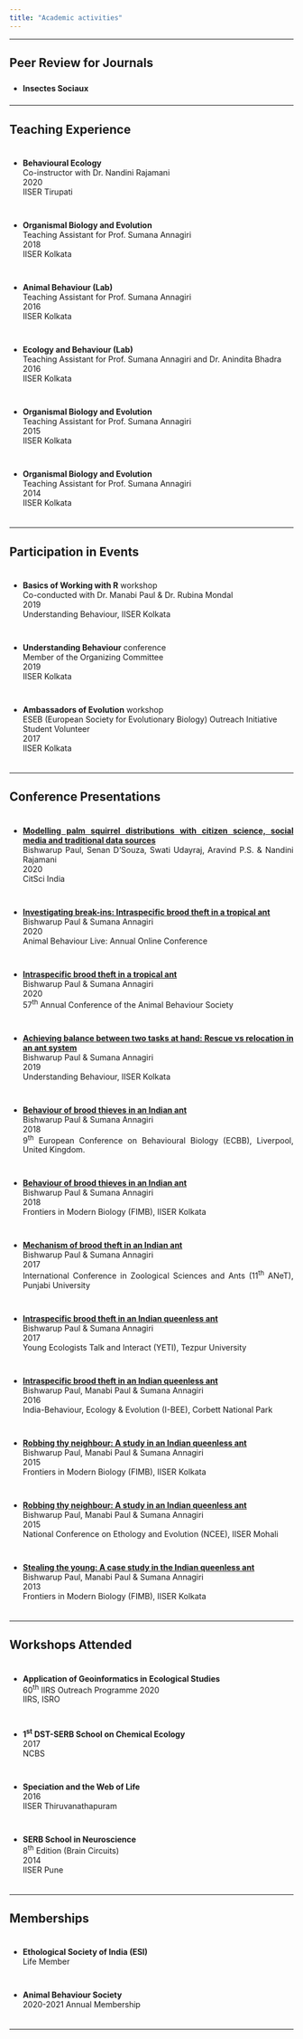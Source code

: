 ---
title: "Academic activities"
---

<style>
body {
text-align: justify}
ul li { padding: 0.5em 0em; }
</style>

----

## Peer Review for Journals

* **<a>Insectes Sociaux</a>**

----

## Teaching Experience

* **<a>Behavioural Ecology</a>**  
  Co-instructor with Dr. Nandini Rajamani  
  2020  
  IISER Tirupati

* **<a>Organismal Biology and Evolution</a>**  
  Teaching Assistant for Prof. Sumana Annagiri  
  2018  
  IISER Kolkata

* **<a>Animal Behaviour (Lab)</a>**  
  Teaching Assistant for Prof. Sumana Annagiri  
  2016  
  IISER Kolkata

* **<a>Ecology and Behaviour (Lab)</a>**  
  Teaching Assistant for Prof. Sumana Annagiri and Dr. Anindita Bhadra  
  2016  
  IISER Kolkata

* **<a>Organismal Biology and Evolution</a>**  
  Teaching Assistant for Prof. Sumana Annagiri  
  2015  
  IISER Kolkata

* **<a>Organismal Biology and Evolution</a>**  
  Teaching Assistant for Prof. Sumana Annagiri  
  2014  
  IISER Kolkata

----

## Participation in Events

* <a>**Basics of Working with R** workshop</a>  
  Co-conducted with Dr. Manabi Paul & Dr. Rubina Mondal  
  2019  
  Understanding Behaviour, IISER Kolkata

* <a>**Understanding Behaviour** conference</a>  
  Member of the Organizing Committee  
  2019  
  IISER Kolkata

* <a>**Ambassadors of Evolution** workshop</a>  
  <a>ESEB (European Society for Evolutionary Biology) Outreach Initiative</a>   
  Student Volunteer  
  2017  
  IISER Kolkata

----

## Conference Presentations

* **<a href='https://www.youtube.com/watch?v=46J04wwx_jg' target='_blank'>Modelling palm squirrel distributions with citizen science, social media and traditional data sources</a>**  
  Bishwarup Paul, Senan D'Souza, Swati Udayraj, Aravind P.S. & Nandini Rajamani  
  2020  
  CitSci India

* **<a href='https://www.youtube.com/watch?v=y-OlWCHaDcE' target='_blank'>Investigating break-ins: Intraspecific brood theft in a tropical ant</a>**  
  Bishwarup Paul & Sumana Annagiri  
  2020  
  Animal Behaviour Live: Annual Online Conference 

* **<a href='https://www.youtube.com/watch?v=zT7VRbIiBLs' target='_blank'>Intraspecific brood theft in a tropical ant</a>**  
  Bishwarup Paul & Sumana Annagiri  
  2020  
  57<sup>th</sup> Annual Conference of the Animal Behaviour Society

* **<a href='docs/understanding_behaviour_2019_poster.pdf' target='_blank'>Achieving balance between two tasks at hand: Rescue vs relocation in an ant system</a>**  
  Bishwarup Paul & Sumana Annagiri  
  2019  
  Understanding Behaviour, IISER Kolkata

* **<a href='docs/ECBB_2018_poster.pdf' target='_blank'>Behaviour of brood thieves in an Indian ant</a>**  
  Bishwarup Paul & Sumana Annagiri  
  2018  
  9<sup>th</sup> European Conference on Behavioural Biology (ECBB), Liverpool, United Kingdom.

* **<a href='docs/FIMB_2018_Poster.pdf' target='_blank'>Behaviour of brood thieves in an Indian ant</a>**  
  Bishwarup Paul & Sumana Annagiri  
  2018  
  Frontiers in Modern Biology (FIMB), IISER Kolkata

* **<a href='docs/ANET_2017_talk.pdf' target='_blank'>Mechanism of brood theft in an Indian ant</a>**  
  Bishwarup Paul & Sumana Annagiri  
  2017  
  International Conference in Zoological Sciences and Ants (11<sup>th</sup> ANeT), Punjabi University

* **<a href='docs/YETI_2017_poster.pdf' target='_blank'>Intraspecific brood theft in an Indian queenless ant</a>**  
  Bishwarup Paul & Sumana Annagiri  
  2017  
  Young Ecologists Talk and Interact (YETI), Tezpur University

* **<a href='docs/IBEE_2016_talk.pdf' target='_blank'>Intraspecific brood theft in an Indian queenless ant</a>**  
  Bishwarup Paul, Manabi Paul & Sumana Annagiri  
  2016  
  India-Behaviour, Ecology & Evolution (I-BEE), Corbett National Park

* **<a href='docs/NCEE_2015_poster.pdf' target='_blank'>Robbing thy neighbour: A study in an Indian queenless ant</a>**  
  Bishwarup Paul, Manabi Paul & Sumana Annagiri   
  2015  
  Frontiers in Modern Biology (FIMB), IISER Kolkata

* **<a  href='docs/NCEE_2015_poster.pdf' target='_blank'>Robbing thy neighbour: A study in an Indian queenless ant</a>**  
  Bishwarup Paul, Manabi Paul & Sumana Annagiri  
  2015  
  National Conference on Ethology and Evolution (NCEE), IISER Mohali

* **<a href='docs/FIMB_2013_poster.pdf' target='_blank'>Stealing the young: A case study in the Indian queenless ant</a>**  
  Bishwarup Paul, Manabi Paul & Sumana Annagiri  
  2013  
  Frontiers in Modern Biology (FIMB), IISER Kolkata

----

## Workshops Attended

* <a>**Application of Geoinformatics in Ecological Studies**</a>  
  60<sup>th</sup> IIRS Outreach Programme 
  2020  
  IIRS, ISRO

* <a>**1<sup>st</sup> DST-SERB School on Chemical Ecology**</a>  
  2017  
  NCBS

* <a>**Speciation and the Web of Life**</a>  
  2016  
  IISER Thiruvanathapuram

* <a>**SERB School in Neuroscience**</a>  
  8<sup>th</sup> Edition (Brain Circuits)  
  2014  
  IISER Pune

----

## Memberships

* <a>**Ethological Society of India (ESI)**</a>  
  Life Member

* <a>**Animal Behaviour Society**</a>  
  2020-2021 Annual Membership

----